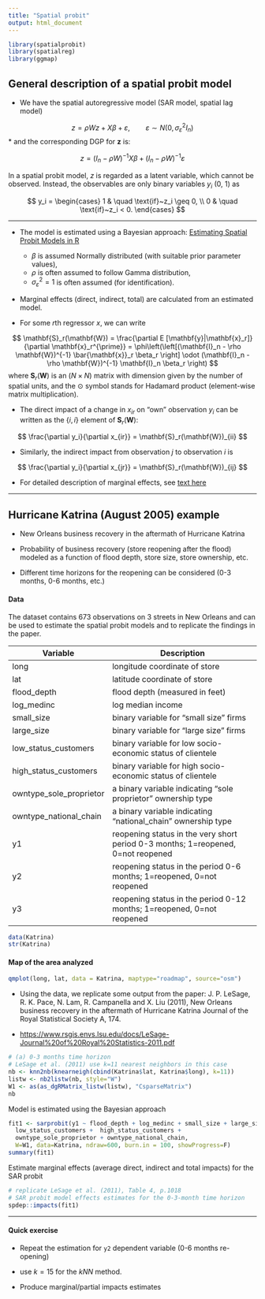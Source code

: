 ---
title: "Spatial probit"
output: html_document
---

```{r setup, include=FALSE}
library(spatialprobit)
library(spatialreg)
library(ggmap)
```

## General description of a spatial probit model

* We have the spatial autoregressive model (SAR model, spatial lag model)

$$
z = \rho W z + X \beta + \varepsilon, \qquad \varepsilon \sim N(0, \sigma^2_{\varepsilon} I_n)
$$
* and the corresponding DGP for $\mathbf{z}$ is:

$$
z = (I_n - \rho W)^{-1} X \beta + (I_n - \rho W)^{-1} \varepsilon
$$

In a spatial probit model, $z$ is regarded as a latent variable, which cannot be observed. Instead, the observables are only binary variables $y_i$ (0, 1) as

$$
y_i = 
\begin{cases}
1 & \quad \text{if}~z_i \geq 0, \\
0 & \quad \text{if}~z_i < 0.
\end{cases}
$$

---


* The model is estimated using a Bayesian approach: [Estimating Spatial Probit Models in R](https://journal.r-project.org/archive/2013/RJ-2013-013/RJ-2013-013.pdf)  

    + $\beta$ is assumed Normally distributed (with suitable prior parameter values),  
    + $\rho$ is often assumed to follow Gamma distribution,  
    + $\sigma^2_{\varepsilon} = 1$ is often assumed (for identification).



* Marginal effects (direct, indirect, total) are calculated from an estimated model.

* For some $r$th regressor $x$, we can write   

$$
\mathbf{S}_r(\mathbf{W}) = \frac{\partial E [\mathbf{y}|\mathbf{x}_r]}{\partial \mathbf{x}_r^{\prime}} = \phi\left(\left[(\mathbf{I}_n -  \rho \mathbf{W})^{-1} \bar{\mathbf{x}}_r \beta_r \right] \odot (\mathbf{I}_n -  \rho \mathbf{W})^{-1} \mathbf{I}_n \beta_r \right)
$$
where $\mathbf{S}_r(\mathbf{W})$ is an $(N \times N)$ matrix with dimension given by the number of spatial units, and the $\odot$ symbol stands for Hadamard product (element-wise matrix multiplication). 

* The direct impact of a change in $x_{ir}$ on "own" observation $y_i$ can be written as the $\{i,i\}$ element of $\mathbf{S}_r(\mathbf{W})$:

$$
\frac{\partial y_i}{\partial x_{ir}} = \mathbf{S}_r(\mathbf{W})_{ii}
$$

* Similarly, the indirect impact from observation $j$ to observation $i$ is

$$
\frac{\partial y_i}{\partial x_{jr}} = \mathbf{S}_r(\mathbf{W})_{ij}
$$

* For detailed description of marginal effects, see [text here](https://www.rdocumentation.org/packages/spatialprobit/versions/0.9-11/topics/marginal.effects)


--- 


## Hurricane Katrina (August 2005) example

* New Orleans business recovery in the aftermath of Hurricane Katrina  

* Probability of business recovery (store reopening after the flood) modeled as a function of flood depth, store size, store ownership, etc.  

* Different time horizons for the reopening can be considered (0-3 months, 0-6 months, etc.)


#### Data 

The dataset contains 673 observations on 3 streets in New Orleans and can be used to estimate the spatial probit models and to replicate the findings in the paper.

| Variable  | Description                                                            |
|-----------|------------------------------------------------------------------------|
| long  | longitude coordinate of store     |
| lat   | latitude coordinate of store      |
| flood_depth | flood depth (measured in feet)  |
| log_medinc  | log median income             | 
| small_size | binary variable for "small size" firms   |
| large_size | binary variable for "large size" firms   |
| low_status_customers   |  binary variable for low socio-economic status of clientele  |
| high_status_customers  | binary variable for high socio-economic status of clientele  |
| owntype_sole_proprietor  | a binary variable indicating "sole proprietor" ownership type  |
| owntype_national_chain   | a binary variable indicating "national_chain" ownership type   |
| y1  | reopening status in the very short period 0-3 months; 1=reopened, 0=not reopened  |
| y2  | reopening status in the period 0-6 months; 1=reopened, 0=not reopened  |
| y3  | reopening status in the period 0-12 months; 1=reopened, 0=not reopened |  


```{r, message=FALSE}
data(Katrina)
str(Katrina)

```

#### Map of the area analyzed

```{r, message=FALSE}
qmplot(long, lat, data = Katrina, maptype="roadmap", source="osm")
```

* Using the data, we replicate some output from the paper: J. P. LeSage, R. K. Pace, N. Lam, R. Campanella and X. Liu (2011), New Orleans business recovery in the aftermath of Hurricane Katrina Journal of the Royal Statistical Society A, 174.

* [https://www.rsgis.envs.lsu.edu/docs/LeSage-Journal%20of%20Royal%20Statistics-2011.pdf](https://www.rsgis.envs.lsu.edu/docs/LeSage-Journal%20of%20Royal%20Statistics-2011.pdf)

```{r}
# (a) 0-3 months time horizon
# LeSage et al. (2011) use k=11 nearest neighbors in this case
nb <- knn2nb(knearneigh(cbind(Katrina$lat, Katrina$long), k=11))
listw <- nb2listw(nb, style="W")
W1 <- as(as_dgRMatrix_listw(listw), "CsparseMatrix")
nb
```

Model is estimated using the Bayesian approach

```{r, warning=F}
fit1 <- sarprobit(y1 ~ flood_depth + log_medinc + small_size + large_size +
  low_status_customers +  high_status_customers + 
  owntype_sole_proprietor + owntype_national_chain, 
  W=W1, data=Katrina, ndraw=600, burn.in = 100, showProgress=F)
summary(fit1)
```

Estimate marginal effects (average direct, indirect and total impacts) for the SAR probit

```{r, warning=F}
# replicate LeSage et al. (2011), Table 4, p.1018
# SAR probit model effects estimates for the 0-3-month time horizon
spdep::impacts(fit1)
```

-----

#### Quick exercise

* Repeat the estimation for `y2` dependent variable (0-6 months re-opening)

* use $k = 15$ for the $kNN$ method.  

* Produce marginal/partial impacts estimates